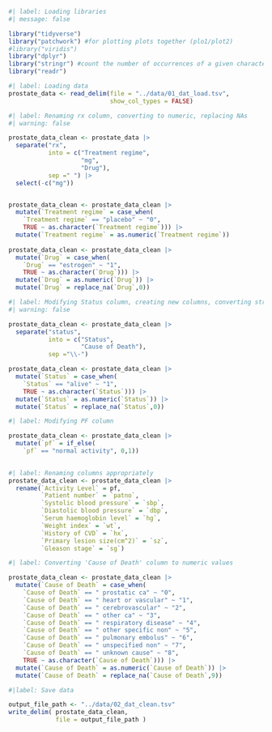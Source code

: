 ```r
#| label: Loading libraries
#| message: false

library("tidyverse")
library("patchwork") #for plotting plots together (plo1/plot2)
#library("viridis")
library("dplyr")
library("stringr") #count the number of occurrences of a given character in a string
library("readr")
```

```r
#| label: Loading data
prostate_data <- read_delim(file = "../data/01_dat_load.tsv", 
                            show_col_types = FALSE)
```

```r
#| label: Renaming rx column, converting to numeric, replacing NAs 
#| warning: false

prostate_data_clean <- prostate_data |>
  separate("rx", 
           into = c("Treatment regime",
                    "mg",
                    "Drug"), 
           sep =" ") |>
  select(-c("mg"))


prostate_data_clean <- prostate_data_clean |>
  mutate(`Treatment regime` = case_when(
    `Treatment regime` == "placebo" ~ "0",
    TRUE ~ as.character(`Treatment regime`))) |>
  mutate(`Treatment regime` = as.numeric(`Treatment regime`))
 
prostate_data_clean <- prostate_data_clean |>
  mutate(`Drug` = case_when(
    `Drug` == "estrogen" ~ "1",
    TRUE ~ as.character(`Drug`))) |>
  mutate(`Drug` = as.numeric(`Drug`)) |>
  mutate(`Drug` = replace_na(`Drug`,0))

```



```r
#| label: Modifying Status column, creating new columns, converting str to numeric
#| warning: false

prostate_data_clean <- prostate_data_clean |>
  separate("status", 
           into = c("Status", 
                    "Cause of Death"), 
           sep ="\\-")

prostate_data_clean <- prostate_data_clean |>
  mutate(`Status` = case_when(
    `Status` == "alive" ~ "1",
    TRUE ~ as.character(`Status`))) |>
  mutate(`Status` = as.numeric(`Status`)) |>
  mutate(`Status` = replace_na(`Status`,0))
```

```r
#| label: Modifying PF column

prostate_data_clean <- prostate_data_clean |>
  mutate(`pf` = if_else(
    `pf` == "normal activity", 0,1))
  
```

```r
#| label: Renaming columns appropriately
prostate_data_clean <- prostate_data_clean |>
  rename(`Activity Level` = pf,
         `Patient number` = `patno`,
         `Systolic blood pressure` = `sbp`,
         `Diastolic blood pressure` = `dbp`,
         `Serum haemoglobin level` = `hg`,
         `Weight index` = `wt`,
         `History of CVD` = `hx`,
         `Primary lesion size(cm^2)` = `sz`,
         `Gleason stage` = `sg`) 
```


```r
#| label: Converting 'Cause of Death' column to numeric values 

prostate_data_clean <- prostate_data_clean |>
  mutate(`Cause of Death` = case_when(
    `Cause of Death` == " prostatic ca" ~ "0",
    `Cause of Death` == " heart or vascular" ~ "1",
    `Cause of Death` == " cerebrovascular" ~ "2",
    `Cause of Death` == " other ca" ~ "3",
    `Cause of Death` == " respiratory disease" ~ "4",
    `Cause of Death` == " other specific non" ~ "5",
    `Cause of Death` == " pulmonary embolus" ~ "6",
    `Cause of Death` == " unspecified non" ~ "7",
    `Cause of Death` == " unknown cause" ~ "8",
    TRUE ~ as.character(`Cause of Death`))) |>
  mutate(`Cause of Death` = as.numeric(`Cause of Death`)) |>
  mutate(`Cause of Death` = replace_na(`Cause of Death`,9))
```

```r
#|label: Save data

output_file_path <- "../data/02_dat_clean.tsv"
write_delim( prostate_data_clean, 
             file = output_file_path )

```